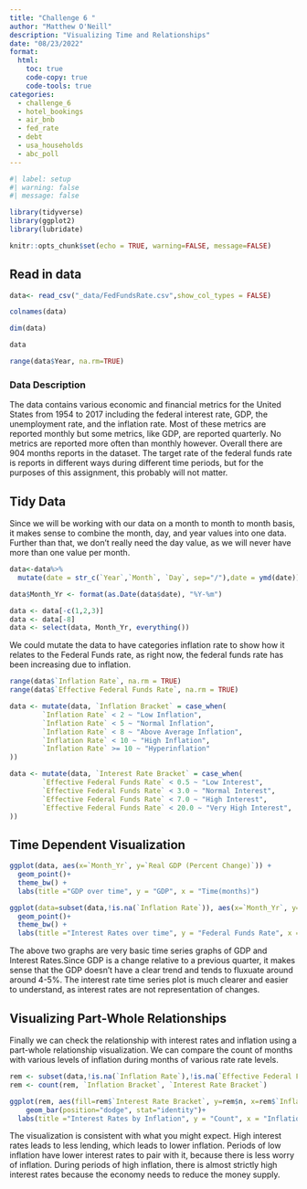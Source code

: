 ```yaml
---
title: "Challenge 6 "
author: "Matthew O'Neill"
description: "Visualizing Time and Relationships"
date: "08/23/2022"
format:
  html:
    toc: true
    code-copy: true
    code-tools: true
categories:
  - challenge_6
  - hotel_bookings
  - air_bnb
  - fed_rate
  - debt
  - usa_households
  - abc_poll
---
```


```r
#| label: setup
#| warning: false
#| message: false

library(tidyverse)
library(ggplot2)
library(lubridate)

knitr::opts_chunk$set(echo = TRUE, warning=FALSE, message=FALSE)
```

## Read in data


```r

data<- read_csv("_data/FedFundsRate.csv",show_col_types = FALSE)

```

```r

colnames(data)

dim(data)

data

range(data$Year, na.rm=TRUE)

```

### Data Description

The data contains various economic and financial metrics for the United States from 1954 to 2017 including the federal interest rate, GDP, the unemployment rate, and the inflation rate.
Most of these metrics are reported monthly but some metrics, like GDP, are reported quarterly. No metrics are reported more often than monthly however. Overall there are 904 months reports in the dataset. The target rate of the federal funds rate is reports in different ways during different time periods, but for the purposes of this assignment, this probably will not matter.

## Tidy Data

Since we will be working with our data on a month to month to month basis, it makes sense to combine the month, day, and year values into one data. Further than that, we don't really need the day value, as we will never have more than one value per month. 
```r

data<-data%>%
  mutate(date = str_c(`Year`,`Month`, `Day`, sep="/"),date = ymd(date))

data$Month_Yr <- format(as.Date(data$date), "%Y-%m")

data <- data[-c(1,2,3)]
data <- data[-8]
data <- select(data, Month_Yr, everything())


```

We could mutate the data to have categories inflation rate to show how it relates to the Federal Funds rate, as right now, the federal funds rate has been increasing due to inflation.

```r

range(data$`Inflation Rate`, na.rm = TRUE)
range(data$`Effective Federal Funds Rate`, na.rm = TRUE)

```
```r
data <- mutate(data, `Inflation Bracket` = case_when(
        `Inflation Rate` < 2 ~ "Low Inflation",
        `Inflation Rate` < 5 ~ "Normal Inflation",
        `Inflation Rate` < 8 ~ "Above Average Inflation",
        `Inflation Rate` < 10 ~ "High Inflation",
        `Inflation Rate` >= 10 ~ "Hyperinflation"
))

data <- mutate(data, `Interest Rate Bracket` = case_when(
        `Effective Federal Funds Rate` < 0.5 ~ "Low Interest",
        `Effective Federal Funds Rate` < 3.0 ~ "Normal Interest",
        `Effective Federal Funds Rate` < 7.0 ~ "High Interest",
        `Effective Federal Funds Rate` < 20.0 ~ "Very High Interest",
))
```


## Time Dependent Visualization

```r
ggplot(data, aes(x=`Month_Yr`, y=`Real GDP (Percent Change)`)) + 
  geom_point()+
  theme_bw() +
  labs(title ="GDP over time", y = "GDP", x = "Time(months)")

ggplot(data=subset(data,!is.na(`Inflation Rate`)), aes(x=`Month_Yr`, y=`Effective Federal Funds Rate`)) + 
  geom_point()+
  theme_bw() +
  labs(title ="Interest Rates over time", y = "Federal Funds Rate", x = "Time(months)")

```
The above two graphs are very basic time series graphs of GDP and Interest Rates.Since GDP is a change relative to a previous quarter, it makes sense that the GDP doesn't have a clear trend and tends to fluxuate around around 4-5%. The interest rate time series plot is much clearer and easier to understand, as interest rates are not representation of changes. 

## Visualizing Part-Whole Relationships

Finally we can check the relationship with interest rates and inflation using a part-whole relationship visualization. We can compare the count of months with various levels of inflation during months of various rate rate levels.


```r

rem <- subset(data,!is.na(`Inflation Rate`),!is.na(`Effective Federal Funds Rate`))
rem <- count(rem, `Inflation Bracket`, `Interest Rate Bracket`)

ggplot(rem, aes(fill=rem$`Interest Rate Bracket`, y=rem$n, x=rem$`Inflation Bracket`)) + 
    geom_bar(position="dodge", stat="identity")+
  labs(title ="Interest Rates by Inflation", y = "Count", x = "Inflation Rate Bracket")

```

The visualization is consistent with what you might expect. High interest rates leads to less lending, which leads to lower inflation. Periods of low inflation have lower interest rates to pair with it, because there is less worry of inflation. During periods of high inflation, there is almost strictly high interest rates because the economy needs to reduce the money supply.
